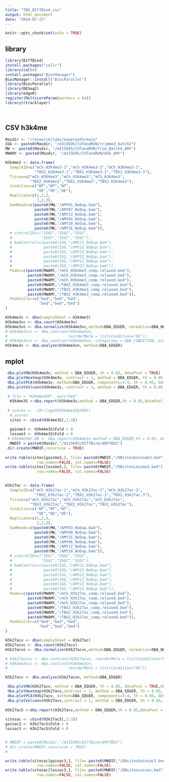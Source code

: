 ```yaml
---
title: "TBX_DIffBind_csv"
output: html_document
date: "2024-07-23"
---
```


```r
knitr::opts_chunk$set(echo = TRUE)
```

## library
```r
library(DiffBind)
install.packages("callr")
library(callr)
install.packages("BiocManager")
BiocManager::install("BiocParallel")
library(BiocParallel)
library(DESeq2)
library(edgeR)
register(MulticoreParam(workers = 64))
library(rtracklayer)

 
```
## CSV h3k4me

```r
Masdir <- "/research/labs/experpath/maia"
IGG <- paste0(Masdir, "/m315695/CUTandRUN/trimmed_batch2")
MW <- paste0(Masdir, "/m315695/CUTandRUN/Trim_Batch4_AMY")
MWAMY <- paste0(Masdir, "/m315695/CUTandRUN/AVG_AMY")

```

```r
H3k4me3 <- data.frame(
  SampleID=c("mCh_H3K4me3-1","mCh_H3K4me3-2","mCh_H3K4me3-3",
             "TBX2_H3K4me3-1","TBX2_H3K4me3-2","TBX2_H3K4me3-3"),
  Tissue=c("mCh_H3K4me3","mCh_H3K4me3","mCh_H3K4me3",
           "TBX2_H3K4me3","TBX2_H3K4me3","TBX2_H3K4me3"),
  Condition=c("WT","WT","WT",
              "OE","OE","OE"),
  Replicate=c(1,2,3,
              1,2,3),
  bamReads=c(paste0(MW,"/AMY01_NoDup.bam"),
             paste0(MW,"/AMY07_NoDup.bam"),
             paste0(MW,"/AMY13_NoDup.bam"),
             paste0(MW,"/AMY04_NoDup.bam"),
             paste0(MW,"/AMY10_NoDup.bam"),
             paste0(MW,"/AMY16_NoDup.bam")),
  # controlID=c("IGGC","IGGC","IGGC",
  #             "IGGC","IGGC","IGGC"),
  # bamControl=c(paste0(IGG,"/AMY22_NoDup.bam"),
  #              paste0(IGG,"/AMY22_NoDup.bam"),
  #              paste0(IGG,"/AMY22_NoDup.bam"),
  #              paste0(IGG,"/AMY22_NoDup.bam"),
  #              paste0(IGG,"/AMY22_NoDup.bam"),
  #              paste0(IGG,"/AMY22_NoDup.bam")),
  Peaks=c(paste0(MWAMY,"/mCh_H3K4me3_comp.relaxed.bed"),
          paste0(MWAMY,"/mCh_H3K4me3_comp.relaxed.bed"),
          paste0(MWAMY,"/mCh_H3K4me3_comp.relaxed.bed"),
          paste0(MWAMY,"/TBX2_H3K4me3_comp.relaxed.bed"),
          paste0(MWAMY,"/TBX2_H3K4me3_comp.relaxed.bed"),
          paste0(MWAMY,"/TBX2_H3K4me3_comp.relaxed.bed")),
  PeakCaller=c("bed","bed","bed",
               "bed","bed","bed")
)

```


```r
H3k4me3v <- dba(sampleSheet = H3k4me3)
H3k4me3vc <- dba.count(H3k4me3v)
H3k4me3vn <- dba.normalize(H3k4me3vc,method=DBA_EDGER, normalize=DBA_NORM_RLE, background = FALSE)
# H3k4me3vcc <- dba.contrast(H3k4me3vn,
#                           reorderMeta = list(Condition="OE"))
# H3k4me3vcc <- dba.contrast(H3k4me3vn, categories = DBA_CONDITION, minMembers = 2)
H3k4me3v <- dba.analyze(H3k4me3vn, method=DBA_EDGER)
```
## mplot

```r
 dba.plotMA(H3k4me3v, method = DBA_EDGER, th = 0.05, bUsePval = TRUE)
 dba.plotHeatmap(H3k4me3v, contrast = 1, method = DBA_EDGER, th = 0.05, bUsePval = TRUE)
 dba.plotPCA(H3k4me3v, method=DBA_EDGER, components=3:4, th = 0.05, bUsePval = TRUE)
 dba.plotVolcano(H3k4me3v, contrast = 1, method = DBA_EDGER, th = 0.05, bUsePval = TRUE)
 
 # file = "H3k4me3ER", ext="bed"
  H3k4me3S <-dba.report(H3k4me3v,method = DBA_EDGER,th = 0.05,bUsePval = TRUE, DataType=DBA_DATA_FRAME)
  
 # scores <- -10*(log10(H3k4me3S$FDR))
  #,scores
  sites <- cbind(H3k4me3S[,1:3])
  
  gainme3 <- H3k4me3S$Fold > 0
  lossme3 <- H3k4me3S$Fold < 0
 # H3k4me3DC.DB <- dba.report(H3k4me3v,method = DBA_EDGER,th = 0.05, bUsePval = TRUE, bAll = FALSE, bLoss = TRUE,bGain=FALSE,DataType=DBA_DATA_FRAME)
  MWDIF = paste0(Masdir,"/m315695/DIffBind/AMYTBX2")
 dir.create(MWDIF,recursive = TRUE)
 
write.table(sites[gainme3,], file= paste0(MWDIF,"/DBsitesGainsme3.bed"), quote=FALSE, sep="\t",
              row.names=FALSE, col.names=FALSE)
write.table(sites[lossme3,], file= paste0(MWDIF,"/DBsitesLossme3.bed"), quote=FALSE, sep="\t",
              row.names=FALSE, col.names=FALSE)
 

```

```r
H3k27ac <- data.frame(
  SampleID=c("mCh_H3k27ac-1","mCh_H3k27ac-2","mCh_H3k27ac-3",
             "TBX2_H3k27ac-1","TBX2_H3k27ac-2","TBX2_H3k27ac-3"),
  Tissue=c("mCh_H3k27ac","mCh_H3k27ac","mCh_H3k27ac",
           "TBX2_H3k27ac","TBX2_H3k27ac","TBX2_H3k27ac"),
  Condition=c("WT","WT","WT",
              "OE","OE","OE"),
  Replicate=c(1,2,3,
              1,2,3),
  bamReads=c(paste0(MW,"/AMY03_NoDup.bam"),
             paste0(MW,"/AMY09_NoDup.bam"),
             paste0(MW,"/AMY15_NoDup.bam"),
             paste0(MW,"/AMY06_NoDup.bam"),
             paste0(MW,"/AMY12_NoDup.bam"),
             paste0(MW,"/AMY18_NoDup.bam")),
  # controlID=c("IGGC","IGGC","IGGC",
  #             "IGGC","IGGC","IGGC"),
  # bamControl=c(paste0(IGG,"/AMY22_NoDup.bam"),
  #              paste0(IGG,"/AMY22_NoDup.bam"),
  #              paste0(IGG,"/AMY22_NoDup.bam"),
  #              paste0(IGG,"/AMY22_NoDup.bam"),
  #              paste0(IGG,"/AMY22_NoDup.bam"),
  #              paste0(IGG,"/AMY22_NoDup.bam")),
  Peaks=c(paste0(MWAMY,"/mCh_H3k27ac_comp.relaxed.bed"),
          paste0(MWAMY,"/mCh_H3k27ac_comp.relaxed.bed"),
          paste0(MWAMY,"/mCh_H3k27ac_comp.relaxed.bed"),
          paste0(MWAMY,"/TBX2_H3k27ac_comp.relaxed.bed"),
          paste0(MWAMY,"/TBX2_H3k27ac_comp.relaxed.bed"),
          paste0(MWAMY,"/TBX2_H3k27ac_comp.relaxed.bed")),
  PeakCaller=c("bed","bed","bed",
               "bed","bed","bed")
)


```



```r
H3k27acv <- dba(sampleSheet = H3k27ac)
H3k27acvc <- dba.count(H3k27acv)
H3k27acvn <- dba.normalize(H3k27acvc,method=DBA_EDGER, normalize=DBA_NORM_RLE, background = FALSE)

# H3k27acvcc <- dba.contrast(H3k27acvn, reorderMeta = list(Condition="OE"))
# H3k4me3vcc <- dba.contrast(H3k4me3vn,
#                           reorderMeta = list(Condition="OE"))

H3k27acv <- dba.analyze(H3k27acvn, method=DBA_EDGER)
```

```r
 dba.plotMA(H3k27acv, method = DBA_EDGER, th = 0.05, bUsePval = TRUE,bNormalized = TRUE)
 dba.plotHeatmap(H3k27acv,contrast = 1, method = DBA_EDGER, th = 0.05, bUsePval = TRUE)
 dba.plotPCA(H3k27acv, method=DBA_EDGER, components=3:4, th = 0.05, bUsePval = TRUE)
 dba.plotVolcano(H3k27acv,contrast = 1, method = DBA_EDGER, th = 0.05, bUsePval = TRUE)
 
H3k27acS <-dba.report(H3k27acv,method = DBA_EDGER,th = 0.05,bUsePval = TRUE, DataType=DBA_DATA_FRAME)
  
sitesac <- cbind(H3k27acS[,1:3])
gainac3 <- H3k27acS$Fold > 0
lossac3 <- H3k27acS$Fold < 0


# MWDIF = paste0(Masdir,"/m315695/DIffBind/AMYTBX2")
# dir.create(MWDIF,recursive = TRUE)
#  

write.table(sitesac[gainac3,], file= paste0(MWDIF,"/DBsitesGainsac3.bed"), quote=FALSE, sep="\t",
              row.names=FALSE, col.names=FALSE)
write.table(sitesac[lossac3,], file= paste0(MWDIF,"/DBsitesLossac.bed"), quote=FALSE, sep="\t",
              row.names=FALSE, col.names=FALSE)
```


